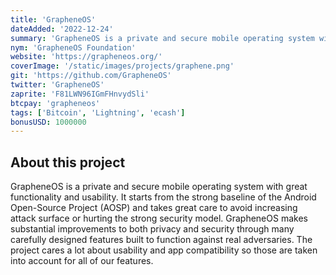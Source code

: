 ```yaml
---
title: 'GrapheneOS'
dateAdded: '2022-12-24'
summary: 'GrapheneOS is a private and secure mobile operating system with great functionality and usability. It has near full Android app compatibility via our sandboxed Google Play compatibility layer.'
nym: 'GrapheneOS Foundation'
website: 'https://grapheneos.org/'
coverImage: '/static/images/projects/graphene.png'
git: 'https://github.com/GrapheneOS'
twitter: 'GrapheneOS'
zaprite: 'F81LWN96IGmFHnvydSli'
btcpay: 'grapheneos'
tags: ['Bitcoin', 'Lightning', 'ecash']
bonusUSD: 1000000
---
```


## About this project

GrapheneOS is a private and secure mobile operating system with great functionality and usability. It starts from the strong baseline of the Android Open-Source Project (AOSP) and takes great care to avoid increasing attack surface or hurting the strong security model. GrapheneOS makes substantial improvements to both privacy and security through many carefully designed features built to function against real adversaries. The project cares a lot about usability and app compatibility so those are taken into account for all of our features.
